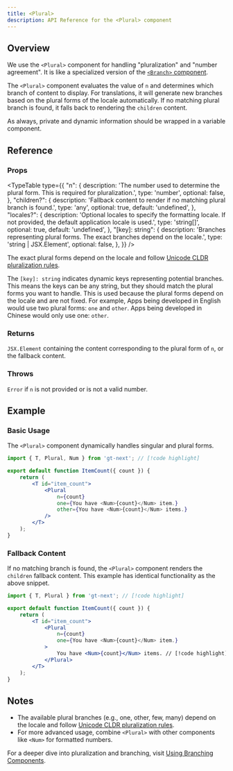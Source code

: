 ```yaml
---
title: <Plural>
description: API Reference for the <Plural> component
---
```


## Overview

We use the `<Plural>` component for handling "pluralization" and "number agreement".
It is like a specialized version of the [`<Branch>` component](/docs/next/api/components/branch).

The `<Plural>` component evaluates the value of `n` and determines which branch of content to display.
For translations, it will generate new branches based on the plural forms of the locale automatically.
If no matching plural branch is found, it falls back to rendering the `children` content.

As always, private and dynamic information should be wrapped in a variable component.

## Reference

### Props

<TypeTable
  type={{
    "n": {
        description:
            'The number used to determine the plural form. This is required for pluralization.',
        type: 'number',
        optional: false,
    },
    "children?": {
        description:
            'Fallback content to render if no matching plural branch is found.',
        type: 'any',
        optional: true,
        default: 'undefined',
    },
    "locales?": {
        description:
            'Optional locales to specify the formatting locale. If not provided, the default application locale is used.',
        type: 'string[]',
        optional: true,
        default: 'undefined',
    },
    "[key]: string": {
        description:
            'Branches representing plural forms. The exact branches depend on the locale.',
        type: 'string | JSX.Element',
        optional: false,
    },
  }}
/>




The exact plural forms depend on the locale and follow [Unicode CLDR pluralization rules](https://cldr.unicode.org/index/cldr-spec/plural-rules).

The `[key]: string` indicates dynamic keys representing potential branches.
This means the keys can be any string, but they should match the plural forms you want to handle.
This is used because the plural forms depend on the locale and are not fixed.
For example, Apps being developed in English would use two plural forms: `one` and `other`.
Apps being developed in Chinese would only use one: `other`.

### Returns

`JSX.Element` containing the content corresponding to the plural form of `n`, or the fallback content.

### Throws

`Error` if `n` is not provided or is not a valid number.

## Example

### Basic Usage

The `<Plural>` component dynamically handles singular and plural forms.


```jsx title="PluralExample.jsx" copy
import { T, Plural, Num } from 'gt-next'; // [!code highlight]

export default function ItemCount({ count }) {
    return (
        <T id="item_count">
            <Plural
                n={count}
                one={You have <Num>{count}</Num> item.}
                other={You have <Num>{count}</Num> items.}
            />
        </T>
    );
}
```

### Fallback Content

If no matching branch is found, the `<Plural>` component renders the `children` fallback content.
This example has identical functionality as the above snippet.

```jsx title="FallbackExample.jsx" copy
import { T, Plural } from 'gt-next'; // [!code highlight]

export default function ItemCount({ count }) {
    return (
        <T id="item_count">
            <Plural
                n={count}
                one={You have <Num>{count}</Num> item.}
            >
                You have <Num>{count}</Num> items. // [!code highlight]
            </Plural>
        </T>
    );
}
```


## Notes
 * The available plural branches (e.g., one, other, few, many) depend on the locale and follow [Unicode CLDR pluralization rules](https://cldr.unicode.org/index/cldr-spec/plural-rules).
 * For more advanced usage, combine `<Plural>` with other components like `<Num>` for formatted numbers.

For a deeper dive into pluralization and branching, visit [Using Branching Components](/docs/next/reference/using-branching-components).